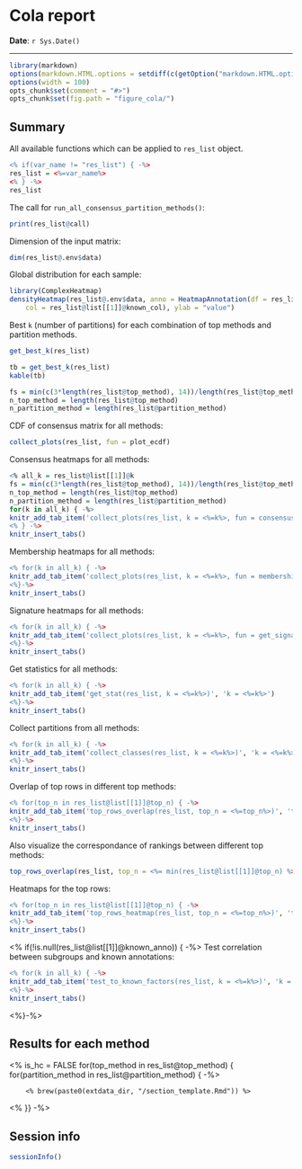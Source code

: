 Cola report
==================

**Date**: `r Sys.Date()`

----------------------------------------------------------------

<style type='text/css'>
<%
extdata_dir = "~/project/cola/inst/extdata";
css = paste(readLines(paste0(extdata_dir, "/custom.css")), collapse = "\n") -%>
<%= css %>
</style>

```r
library(markdown)
options(markdown.HTML.options = setdiff(c(getOption("markdown.HTML.options"), "toc"), "base64_images"))
options(width = 100)
opts_chunk$set(comment = "#>")
opts_chunk$set(fig.path = "figure_cola/")
```

## Summary

All available functions which can be applied to `res_list` object.

```r
<% if(var_name != "res_list") { -%>
res_list = <%=var_name%>
<% } -%>
res_list
```

The call for `run_all_consensus_partition_methods()`:

```r
print(res_list@call)
```

Dimension of the input matrix:

```r
dim(res_list@.env$data)
```

Global distribution for each sample:

```r
library(ComplexHeatmap)
densityHeatmap(res_list@.env$data, anno = HeatmapAnnotation(df = res_list@list[[1]]@known_anno, 
	col = res_list@list[[1]]@known_col), ylab = "value")
```

Best `k` (number of partitions) for each combination of top methods and partition methods.

```r
get_best_k(res_list)
```

```r
tb = get_best_k(res_list)
kable(tb)
```

```r
fs = min(c(3*length(res_list@top_method), 14))/length(res_list@top_method)
n_top_method = length(res_list@top_method)
n_partition_method = length(res_list@partition_method)
```


CDF of consensus matrix for all methods:

```r
collect_plots(res_list, fun = plot_ecdf)
```

Consensus heatmaps for all methods:

```r
<% all_k = res_list@list[[1]]@k
fs = min(c(3*length(res_list@top_method), 14))/length(res_list@top_method)
n_top_method = length(res_list@top_method)
n_partition_method = length(res_list@partition_method)
for(k in all_k) { -%>
knitr_add_tab_item('collect_plots(res_list, k = <%=k%>, fun = consensus_heatmap)', 'k = <%=k%>', opt = 'fig.width = <%=fs*n_top_method%>, fig.height = <%=fs*n_partition_method%>')
<% } -%>
knitr_insert_tabs()
```


Membership heatmaps for all methods:

```r
<% for(k in all_k) { -%>
knitr_add_tab_item('collect_plots(res_list, k = <%=k%>, fun = membership_heatmap)', 'k = <%=k%>', opt = 'fig.width =<%=fs*n_top_method%>, fig.height = <%=fs*n_partition_method%>')
<%}-%>
knitr_insert_tabs()
```

Signature heatmaps for all methods:

```r
<% for(k in all_k) { -%>
knitr_add_tab_item('collect_plots(res_list, k = <%=k%>, fun = get_signatures)', 'k = <%=k%>', opt = 'fig.width = <%=fs*n_top_method%>, fig.height = <%=fs*n_partition_method%>')
<%}-%>
knitr_insert_tabs()
```

Get statistics for all methods:

```r
<% for(k in all_k) { -%>
knitr_add_tab_item('get_stat(res_list, k = <%=k%>)', 'k = <%=k%>')
<%}-%>
knitr_insert_tabs()
```

Collect partitions from all methods:

```r
<% for(k in all_k) { -%>
knitr_add_tab_item('collect_classes(res_list, k = <%=k%>)', 'k = <%=k%>', opt = 'fig.width = 14, fig.height = 8')
<%}-%>
knitr_insert_tabs()
```

Overlap of top rows in different top methods:

```r
<% for(top_n in res_list@list[[1]]@top_n) { -%>
knitr_add_tab_item('top_rows_overlap(res_list, top_n = <%=top_n%>)', 'top_n = <%=top_n%>', opt = 'fig.width = 5, fig.height = 5')
<%}-%>
knitr_insert_tabs()
```

Also visualize the correspondance of rankings between different top methods:

```r
top_rows_overlap(res_list, top_n = <%= min(res_list@list[[1]]@top_n) %>, type = "correspondance")
```

Heatmaps for the top rows:

```r
<% for(top_n in res_list@list[[1]]@top_n) { -%>
knitr_add_tab_item('top_rows_heatmap(res_list, top_n = <%=top_n%>)', 'top_n = <%=top_n%>', opt = 'fig.width = 14, fig.height = 14/<%=length(res_list@list[[1]]@top_n)%>')
<%}-%>
knitr_insert_tabs()
```

<% if(!is.null(res_list@list[[1]]@known_anno)) { -%>
Test correlation between subgroups and known annotations:

```r
<% for(k in all_k) { -%>
knitr_add_tab_item('test_to_known_factors(res_list, k = <%=k%>)', 'k = <%=k%>')
<%}-%>
knitr_insert_tabs()
```

<%}-%> 

## Results for each method

<% 
is_hc = FALSE
for(top_method in res_list@top_method) {
    for(partition_method in res_list@partition_method) { -%>

        <% brew(paste0(extdata_dir, "/section_template.Rmd")) %>

<% }} -%>

## Session info

```r
sessionInfo()
```
